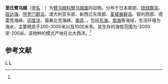 {{Speciesbox
| taxon = Brachioteuthis riisei
| binomial_authority = (Steenstrup, 1882)<ref name='id10872'>{{cite web| url =http://www.bioinfo.cn/db05/BjdwSpecies.php?action=view&id=10872| title =里氏臂乌贼| work =《中国动物物种编目数据库》| publisher =中国科学院微生物研究所| author =中国科学院动物研究所| accessdate =2009-04-28| deadurl =yes| archiveurl =https://web.archive.org/web/20160305095250/http://www.bioinfo.cn/db05/BjdwSpecies.php?action=view&id=10872| archivedate =2016-03-05}}</ref>
}}

'''里氏臂乌贼'''（[[学名|学名]]：{{lang|la|''Brachioteuthis riisei''}}）为[[臂乌贼科|臂乌贼科]][[臂乌贼属|臂乌贼属]]的动物。分布于日本南部、[[琉球群岛|琉球群岛]]、[[班达海|班达海]]、[[所罗门群岛|所罗门群岛]]、澳大利亚东部、新西兰东南部、[[夏威夷群岛|夏威夷群岛]]、智利西部、德雷克海峡、[[印度洋|印度洋]]、莫桑比克海峡、[[南非|南非]]、，包括[[东海|东海]]、[[南海|南海]]等海域，生活环境为海水，主要栖息于200-3000米以及1000米多。其生存的海拔范围为-3000至-200米。该物种的模式产地在北大西洋。<ref name='id10872'/>

== 参考文献 ==
{{reflist}}

{{Wikispecies|Brachioteuthis riisei}}
{{章魚小作品}}

{{Taxonbar}}
[[Category:1882年描述的动物|L]]
[[Category:臂乌贼属|L]]